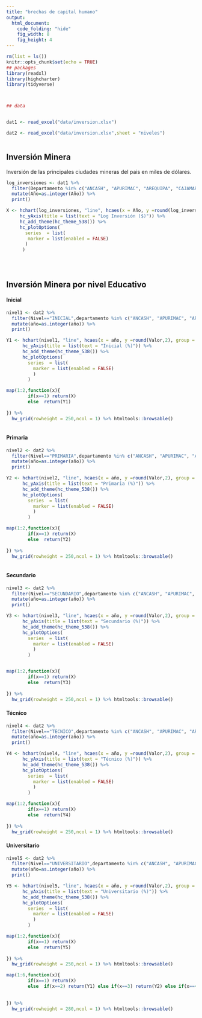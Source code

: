 ```yaml
---
title: "brechas de capital humano"
output:
  html_document:
    code_folding: "hide"
    fig_width: 8
    fig_height: 4
---
```


```r
rm(list = ls())
knitr::opts_chunk$set(echo = TRUE)
## packages
library(readxl)
library(highcharter)
library(tidyverse)



## data 


dat1 <- read_excel("data/inversion.xlsx")

dat2 <- read_excel("data/inversion.xlsx",sheet = "niveles")



```

## Inversión Minera

Inversión de las principales ciudades mineras del pais en miles de dólares.



```r



log_inversiones <- dat1 %>% 
  filter(Departamento %in% c("ANCASH", "APURIMAC", "AREQUIPA", "CAJAMARCA","HUANCAVELICA","JUNIN","MOQUEGUA","PASCO")) %>% 
  mutate(Año=as.integer(Año)) %>% 
  print()

X <- hchart(log_inversiones, "line", hcaes(x = Año, y =round(log_inversion,2), group = Departamento)) %>% 
     hc_yAxis(title = list(text = "Log Inversión ($)")) %>% 
     hc_add_theme(hc_theme_538()) %>% 
     hc_plotOptions(
       series  = list(
        marker = list(enabled = FALSE)
       )
      )





```


## Inversión Minera por nivel Educativo



#### **Inicial**

```r



nivel1 <- dat2 %>% 
  filter(Nivel=="INICIAL",departamento %in% c("ANCASH", "APURIMAC", "AREQUIPA", "CAJAMARCA","HUANCAVELICA","JUNIN","MOQUEGUA","PASCO")) %>% 
  mutate(año=as.integer(año)) %>% 
  print()

Y1 <- hchart(nivel1, "line", hcaes(x = año, y =round(Valor,2), group = departamento)) %>% 
      hc_yAxis(title = list(text = "Inicial (%)")) %>% 
      hc_add_theme(hc_theme_538()) %>% 
      hc_plotOptions(
        series  = list(
          marker = list(enabled = FALSE)
          )
        )

map(1:2,function(x){
        if(x==1) return(X)
        else  return(Y1)
  
}) %>% 
  hw_grid(rowheight = 250,ncol = 1) %>% htmltools::browsable()



```

#### **Primaria**

```r



nivel2 <- dat2 %>% 
  filter(Nivel=="PRIMARIA",departamento %in% c("ANCASH", "APURIMAC", "AREQUIPA", "CAJAMARCA","HUANCAVELICA","JUNIN","MOQUEGUA","PASCO")) %>% 
  mutate(año=as.integer(año)) %>% 
  print()

Y2 <- hchart(nivel2, "line", hcaes(x = año, y =round(Valor,2), group = departamento)) %>% 
      hc_yAxis(title = list(text = "Primaria (%)")) %>% 
      hc_add_theme(hc_theme_538()) %>% 
      hc_plotOptions(
        series  = list(
          marker = list(enabled = FALSE)
          )
        )

map(1:2,function(x){
        if(x==1) return(X)
        else  return(Y2)
  
}) %>% 
  hw_grid(rowheight = 250,ncol = 1) %>% htmltools::browsable()



```


#### **Secundario**

```r



nivel3 <- dat2 %>% 
  filter(Nivel=="SECUNDARIO",departamento %in% c("ANCASH", "APURIMAC", "AREQUIPA", "CAJAMARCA","HUANCAVELICA","JUNIN","MOQUEGUA","PASCO")) %>% 
  mutate(año=as.integer(año)) %>% 
  print()

Y3 <- hchart(nivel3, "line", hcaes(x = año, y =round(Valor,2), group = departamento)) %>% 
      hc_yAxis(title = list(text = "Secundario (%)")) %>% 
      hc_add_theme(hc_theme_538()) %>% 
      hc_plotOptions(
        series  = list(
          marker = list(enabled = FALSE)
          )
        )


map(1:2,function(x){
        if(x==1) return(X)
        else  return(Y3)
  
}) %>% 
  hw_grid(rowheight = 250,ncol = 1) %>% htmltools::browsable()

```


#### **Técnico**

```r



nivel4 <- dat2 %>% 
  filter(Nivel=="TECNICO",departamento %in% c("ANCASH", "APURIMAC", "AREQUIPA", "CAJAMARCA","HUANCAVELICA","JUNIN","MOQUEGUA","PASCO")) %>% 
  mutate(año=as.integer(año)) %>% 
  print()

Y4 <- hchart(nivel4, "line", hcaes(x = año, y =round(Valor,2), group = departamento)) %>% 
      hc_yAxis(title = list(text = "Técnico (%)")) %>% 
      hc_add_theme(hc_theme_538()) %>% 
      hc_plotOptions(
        series  = list(
          marker = list(enabled = FALSE)
          )
        )

map(1:2,function(x){
        if(x==1) return(X)
        else  return(Y4)
  
}) %>% 
  hw_grid(rowheight = 250,ncol = 1) %>% htmltools::browsable()

```


#### **Universitario**

```r



nivel5 <- dat2 %>% 
  filter(Nivel=="UNIVERSITARIO",departamento %in% c("ANCASH", "APURIMAC", "AREQUIPA", "CAJAMARCA","HUANCAVELICA","JUNIN","MOQUEGUA","PASCO")) %>% 
  mutate(año=as.integer(año)) %>% 
  print()

Y5 <- hchart(nivel5, "line", hcaes(x = año, y =round(Valor,2), group = departamento)) %>% 
      hc_yAxis(title = list(text = "Universitario (%)")) %>% 
      hc_add_theme(hc_theme_538()) %>% 
      hc_plotOptions(
        series  = list(
          marker = list(enabled = FALSE)
          )
        )

map(1:2,function(x){
        if(x==1) return(X)
        else  return(Y5)
  
}) %>% 
  hw_grid(rowheight = 250,ncol = 1) %>% htmltools::browsable()

```




```r

map(1:6,function(x){
        if(x==1) return(X)
        else  if(x==2) return(Y1) else if(x==3) return(Y2) else if(x==4) return(Y3) else if(x==5) return(Y4) else return(Y5)
  
  
}) %>% 
  hw_grid(rowheight = 280,ncol = 1) %>% htmltools::browsable()






```



